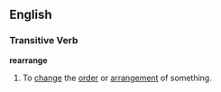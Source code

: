 ==English==
===Transitive Verb===
'''rearrange'''
#To [[change]] the [[order]] or [[arrangement]] of something.